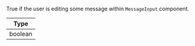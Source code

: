 True if the user is editing some message within `MessageInput` component.

| Type    |
| ------- |
| boolean |
